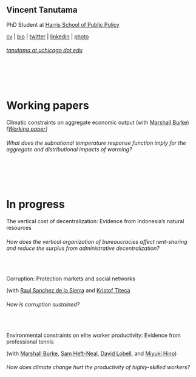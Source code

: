 ## Vincent Tanutama

PhD Student at [Harris School of Public Policy](https://harris.uchicago.edu)

[cv](files/tanutama_cv.pdf) | [bio](about.html) | [twitter](https://twitter.com/vincentanutama) | [linkedin](https://www.linkedin.com/in/tanutama/) | [photo](files/tanutama_headshot.jpg) 

###### [tanutama at uchicago dot edu]()

  &nbsp; 
  
  &nbsp;



# Working papers

Climatic constraints on aggregate economic output (with [Marshall Burke](https://web.stanford.edu/~mburke/)) _[[Working paper](files/BurkeTanutama2019climatic.pdf)]_

###### What does the subnational temperature response function imply for the aggregate and distributional impacts of warming?

  &nbsp; 
  
  &nbsp; 


# In progress

The vertical cost of decentralization: Evidence from Indonesia's natural resources

###### How does the vertical organization of bureaucracies affect rent-sharing and reduce the surplus from administrative decentralization?

  &nbsp;
  
Corruption: Protection markets and social networks

(with [Raul Sanchez de la Sierra](https://raulsanchezdelasierra.com) and [Kristof Titeca](https://www.uantwerpen.be/en/staff/kristof-titeca/)

###### How is corruption sustained?

  &nbsp; 

Environmental constraints on elite worker productivity: Evidence from professional tennis 

(with [Marshall Burke](https://web.stanford.edu/~mburke/), [Sam Heft-Neal](http://stanford.edu/~samhn/), [David Lobell](https://lobell-lab.stanford.edu/), and [Miyuki Hino](https://www.miyukihino.com/))

###### How does climate change hurt the productivity of highly-skilled workers?

  &nbsp; 
  
  &nbsp;


